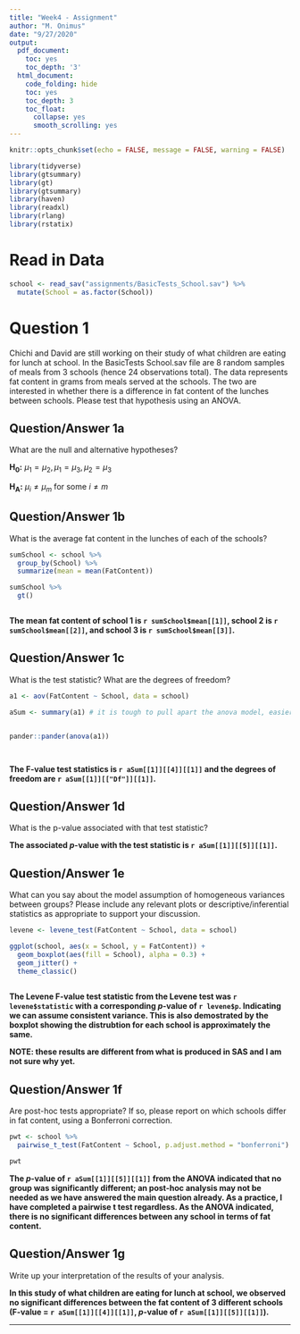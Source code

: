 ```yaml
---
title: "Week4 - Assignment"
author: "M. Onimus"
date: "9/27/2020"
output:
  pdf_document:
    toc: yes
    toc_depth: '3'
  html_document:
    code_folding: hide
    toc: yes
    toc_depth: 3
    toc_float:
      collapse: yes
      smooth_scrolling: yes
---
```


```r
knitr::opts_chunk$set(echo = FALSE, message = FALSE, warning = FALSE)
```

```r
library(tidyverse)
library(gtsummary)
library(gt)
library(gtsummary)
library(haven)
library(readxl)
library(rlang)
library(rstatix)
```

# Read in Data

```r

school <- read_sav("assignments/BasicTests_School.sav") %>% 
  mutate(School = as.factor(School))


```

# Question 1

Chichi and David are still working on their study of what children are eating for lunch at school. In the BasicTests School.sav file are 8 random samples of meals from 3 schools (hence 24 observations total). The data represents fat content in grams from meals served at the schools. The two are interested in whether there is a difference in fat content of the lunches between schools. Please test that hypothesis using an ANOVA.

## Question/Answer 1a

What are the null and alternative hypotheses?

**H~0~:** $\mu_1=\mu_2, \mu_1=\mu_3, \mu_2=\mu_3$

**H~A~:** $\mu_i \neq \mu_m$ for some $i\neq m$

## Question/Answer 1b

What is the average fat content in the lunches of each of the schools?

```r

sumSchool <- school %>% 
  group_by(School) %>% 
  summarize(mean = mean(FatContent))

sumSchool %>% 
  gt()



```

**The mean fat content of school 1 is `r sumSchool$mean[[1]]`, school 2 is `r sumSchool$mean[[2]]`, and school 3 is `r sumSchool$mean[[3]]`.**

## Question/Answer 1c

What is the test statistic? What are the degrees of freedom?

```r



a1 <- aov(FatContent ~ School, data = school)

aSum <- summary(a1) # it is tough to pull apart the anova model, easier with the summary


pander::pander(anova(a1))




```

**The F-value test statistics is `r aSum[[1]][[4]][[1]]` and the degrees of freedom are `r aSum[[1]][["Df"]][[1]]`.**

## Question/Answer 1d

What is the p-value associated with that test statistic?

**The associated $p$-value with the test statistic is `r aSum[[1]][[5]][[1]]`.**

## Question/Answer 1e

What can you say about the model assumption of homogeneous variances between groups? Please include any relevant plots or descriptive/inferential statistics as appropriate to support your discussion.

```r

levene <- levene_test(FatContent ~ School, data = school)

ggplot(school, aes(x = School, y = FatContent)) +
  geom_boxplot(aes(fill = School), alpha = 0.3) +
  geom_jitter() +
  theme_classic()
  


```

**The Levene F-value test statistic from the Levene test was `r levene$statistic` with a corresponding $p$-value of `r levene$p`. Indicating we can assume consistent variance. This is also demostrated by the boxplot showing the distrubtion for each school is approximately the same.**

**NOTE: these results are different from what is produced in SAS and I am not sure why yet.**

## Question/Answer 1f

Are post-hoc tests appropriate? If so, please report on which schools differ in fat content, using a Bonferroni correction.

```r

pwt <- school %>% 
  pairwise_t_test(FatContent ~ School, p.adjust.method = "bonferroni")

pwt

```

**The $p$-value of `r aSum[[1]][[5]][[1]]` from the ANOVA indicated that no group was significantly different; an post-hoc analysis may not be needed as we have answered the main question already. As a practice, I have completed a pairwise t test regardless. As the ANOVA indicated, there is no significant differences between any school in terms of fat content.**

## Question/Answer 1g

Write up your interpretation of the results of your analysis.

**In this study of what children are eating for lunch at school, we observed no significant differences between the fat content of 3 different schools (F-value = `r aSum[[1]][[4]][[1]]`, $p$-value of `r aSum[[1]][[5]][[1]]`).**

------------------------------------------------------------------------
